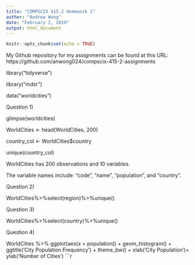 ```yaml
---
title: "COMPSCIX 415.2 Homework 1"
author: "Andrew Wong"
date: "February 2, 2019"
output: html_document
---
```


```r
knitr::opts_chunk$set(echo = TRUE)
```
My Github repository for my assignments can be found at this URL: https://github.com/anwong024/compscix-415-2-assignments

library("tidyverse")

library("mdsr")

data("worldcities")

Question 1)

glimpse(worldcities)

WorldCities <- head(WorldCities, 200)

country_col <- WorldCities$country

unique(country_col)

WorldCities has 200 observations and 10 variables.

The variable names include: "code", "name", "population", and "country".


Question 2)

WorldCities%>%select(region)%>%unique()

Question 3)

WorldCities%>%select(country)%>%unique()

Question 4)

WorldCities %>% ggplot(aes(x = population)) + geom_histogram() + ggtitle('City Population Frequency') + theme_bw() + xlab('City Population')+ ylab('Number of Cities')
```r